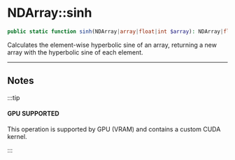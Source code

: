 
# NDArray::sinh

```php
public static function sinh(NDArray|array|float|int $array): NDArray|float|int;
```
Calculates the element-wise hyperbolic sine of an array, returning a new array with the hyperbolic sine of each element.

---

## Notes

:::tip

#### GPU SUPPORTED
This operation is supported by GPU (VRAM) and contains a custom CUDA kernel.

:::
